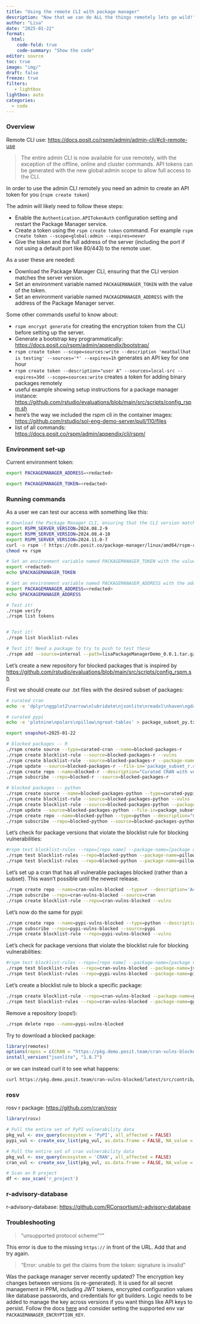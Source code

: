 ```yaml
---
title: "Using the remote CLI with package manager" 
description: "Now that we can do ALL the things remotely lets go wild!"
author: "Lisa"
date: "2025-01-22"
format:
  html:
    code-fold: true
    code-summary: "Show the code"
editor: source
toc: true
image: "img/"
draft: false
freeze: true
filters:
   - lightbox
lightbox: auto
categories:
  - code
---
```


### Overview

Remote CLI use: <https://docs.posit.co/rspm/admin/admin-cli/#cli-remote-use>

> The entire admin CLI is now available for use remotely, with the exception of the offline, online and cluster commands. API tokens can be generated with the new global:admin scope to allow full access to the CLI.

In order to use the admin CLI remotely you need an admin to create an API token for you (`rspm create token`)

The admin will likely need to follow these steps:

-   Enable the `Authentication.APITokenAuth` configuration setting and restart the Package Manager service.
-   Create a token using the `rspm create token` command. For example `rspm create token --scope=global:admin --expires=never` 
-   Give the token and the full address of the server (including the port if not using a default port like 80/443) to the remote user.

As a user these are needed:

-   Download the Package Manager CLI, ensuring that the CLI version matches the server version.
-   Set an environment variable named `PACKAGEMANAGER_TOKEN` with the value of the token.
-   Set an environment variable named `PACKAGEMANAGER_ADDRESS` with the address of the Package Manager server.

Some other commands useful to know about:

-   `rspm encrypt generate` for creating the encryption token from the CLI before setting up the server.
-   Generate a bootstrap key programmatically: <https://docs.posit.co/rspm/admin/appendix/bootstrap/>
-   `rspm create token --scope=sources:write --description 'meatballhat is testing' --sources='*' --expires=1h` generates an API key for one hour
-   `rspm create token --description="user A" --sources=local-src --expires=30d --scope=sources:write` creates a token for adding binary packages remotely
-   useful example showing setup instructions for a package manager instance: <https://github.com/rstudio/evaluations/blob/main/src/scripts/config_rspm.sh>
-   here's the way we included the rspm cli in the container images: <https://github.com/rstudio/sol-eng-demo-server/pull/110/files>
-   list of all commands: <https://docs.posit.co/rspm/admin/appendix/cli/rspm/>

### Environment set-up

Current environment token:

``` bash
export PACKAGEMANAGER_ADDRESS=<redacted>

export PACKAGEMANAGER_TOKEN=<redacted>
```

### Running commands

As a user we can test our access with something like this:

```bash
# Download the Package Manager CLI, ensuring that the CLI version matches the server version. For example RSPM_SERVER_VERSION=2024.04.2-29 or RSPM_SERVER_VERSION=2023.12.0-13, find the version through the UI or with rspm --version
export RSPM_SERVER_VERSION=2024.08.2-9
export RSPM_SERVER_VERSION=2024.08.4-10
export RSPM_SERVER_VERSION=2024.11.0-7
curl -o rspm -f https://cdn.posit.co/package-manager/linux/amd64/rspm-cli-linux-${RSPM_SERVER_VERSION}
chmod +x rspm

# Set an environment variable named PACKAGEMANAGER_TOKEN with the value of the token.
export <redacted>
echo $PACKAGEMANAGER_TOKEN

# Set an environment variable named PACKAGEMANAGER_ADDRESS with the address of the Package Manager server. 
export PACKAGEMANAGER_ADDRESS=<redacted>
echo $PACKAGEMANAGER_ADDRESS

# Test it! 
./rspm verify
./rspm list tokens


# Test it! 
./rspm list blocklist-rules

# Test it! Need a package to try to push to test these
./rspm add --source=internal --path=lisaPackageManagerDemo_0.0.1.tar.gz
```

Let's create a new repository for blocked packages that is inspired by <https://github.com/rstudio/evaluations/blob/main/src/scripts/config_rspm.sh> 

First we should create our .txt files with the desired subset of packages: 

```bash
# curated cran
echo -e 'dplyr\nggplot2\narrow\nlubridate\njsonlite\nreadxl\nhaven\ngdata\nigraph\ncommonmark' > package_subset_r.csv

# curated pypi
echo -e 'plotnine\npolars\npillow\ngreat-tables' > package_subset_py.txt

export snapshot=2025-01-22
```

```bash
# blocked packages -- R
./rspm create source --type=curated-cran --name=blocked-packages-r 
./rspm create blocklist-rule --source=blocked-packages-r --vulns
./rspm create blocklist-rule --source=blocked-packages-r --package-name=ggplot2 --description="Installation of 'ggplot2' is blocked"
./rspm update --source=blocked-packages-r --file-in='package_subset_r.csv' --commit --snapshot="${snapshot}"
./rspm create repo --name=blocked-r --description="Curated CRAN with vulnerability blocking enabled. Downloads of ggplot2 are also disallowed."
./rspm subscribe --repo=blocked-r --source=blocked-packages-r

# blocked packages -- python
./rspm create source --name=blocked-packages-python --type=curated-pypi
./rspm create blocklist-rule --source=blocked-packages-python --vulns
./rspm create blocklist-rule --source=blocked-packages-python --package-name=plotnine --description="Installation of 'plotnine' is blocked."
./rspm update --source=blocked-packages-python --file-in=package_subset_py.txt --snapshot="${snapshot}" --commit
./rspm create repo --name=blocked-python --type=python --description="Curated PyPI with vulnerability blocking enabled. Downloads of plotnine are also disallowed."
./rspm subscribe --repo=blocked-python --source=blocked-packages-python
```

Let's check for package versions that violate the blocklist rule for blocking vulnerabilities: 

```bash
#rspm test blocklist-rules --repo=[repo name] --package-name=[package name] --version=[version]
./rspm test blocklist-rules --repo=blocked-python --package-name=pillow
./rspm test blocklist-rules --repo=blocked-python --package-name=pillow --version=10.0.1
```

Let's set up a cran that has all vulnerable packages blocked (rather than a subset). This wasn't possible until the newest release. 

```bash
./rspm create repo --name=cran-vulns-blocked --type=r --description='Access CRAN packages with known vulnerabilities blocked'
./rspm subscribe --repo=cran-vulns-blocked --source=cran
./rspm create blocklist-rule --repo=cran-vulns-blocked --vulns
```

Let's now do the same for pypi: 

```bash
./rspm create repo --name=pypi-vulns-blocked --type=python --description='Access PyPi packages with known vulnerabilities blocked'
./rspm subscribe --repo=pypi-vulns-blocked --source=pypi
./rspm create blocklist-rule --repo=pypi-vulns-blocked --vulns
```

Let's check for package versions that violate the blocklist rule for blocking vulnerabilities: 

```bash
#rspm test blocklist-rules --repo=[repo name] --package-name=[package name] --version=[version]
./rspm test blocklist-rules --repo=cran-vulns-blocked --package-name=jsonlite --version=1.8.7
./rspm test blocklist-rules --repo=pypi-vulns-blocked --package-name=pillow --version=10.0.1
```

Let's create a blocklist rule to block a specific package: 

```bash
./rspm create blocklist-rule --repo=cran-vulns-blocked --package-name=ggplot2 --description="Installation of 'ggplot2' is blocked"
./rspm test blocklist-rules --repo=cran-vulns-blocked --package-name=ggplot2
```

Remove a repository (oops!): 

```bash
./rspm delete repo --name=pypi-vulns-blocked
```

Try to download a blocked package: 

```r
library(remotes)
options(repos = c(CRAN = "https://pkg.demo.posit.team/cran-vulns-blocked/__linux__/noble/latest"))
install_version("jsonlite", "1.8.7")
```

or we can instead curl it to see what happens: 

```bash
curl https://pkg.demo.posit.team/cran-vulns-blocked/latest/src/contrib/Archive/jsonlite/jsonlite_1.8.7.tar.gz
```

### rosv

rosv r package: <https://github.com/cran/rosv> 

```r
library(rosv)

# Pull the entire set of PyPI vulnerability data
pkg_vul <- osv_query(ecosystem = 'PyPI', all_affected = FALSE)
pypi_vul <- create_osv_list(pkg_vul, as.data.frame = FALSE, NA_value = ' ')

# Pull the entire set of cran vulnerability data
pkg_vul <- osv_query(ecosystem = 'CRAN', all_affected = FALSE)
cran_vul <- create_osv_list(pkg_vul, as.data.frame = FALSE, NA_value = ' ')

# Scan an R project 
df <- osv_scan('r_project')
```

### r-advisory-database

r-advisory-database: <https://github.com/RConsortium/r-advisory-database> 

### Troubleshooting 

> "unsupported protocol scheme """ 

This error is due to the missing `https://` in front of the URL. Add that and try again. 

> "Error: unable to get the claims from the token: signature is invalid" 

Was the package manager server recently updated? The encryption key changes between versions (is re-generated). It is used for all secret management in PPM, including JWT tokens, encrypted configuration values like database passwords, and credentials for git builders. Logic needs to be added to manage the key across versions if you want things like API keys to persist. Follow the docs [here](https://docs.posit.co/rspm/admin/appendix/encryption/) and consider setting the supported env var `PACKAGEMANAGER_ENCRYPTION_KEY`. 


